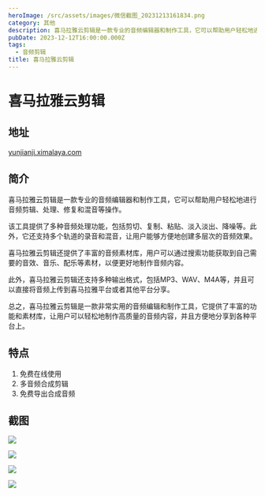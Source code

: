 ```yaml
---
heroImage: /src/assets/images/微信截图_20231213161834.png
category: 其他
description: 喜马拉雅云剪辑是一款专业的音频编辑器和制作工具，它可以帮助用户轻松地进行音频剪辑、处理、修复和混音等操作。
pubDate: 2023-12-12T16:00:00.000Z
tags:
  - 音频剪辑
title: 喜马拉雅云剪辑
---
```


# 喜马拉雅云剪辑

## 地址

[yunjianji.ximalaya.com](https://yunjianji.ximalaya.com/ "yunjianji.ximalaya.com")

## 简介

喜马拉雅云剪辑是一款专业的音频编辑器和制作工具，它可以帮助用户轻松地进行音频剪辑、处理、修复和混音等操作。

该工具提供了多种音频处理功能，包括剪切、复制、粘贴、淡入淡出、降噪等。此外，它还支持多个轨道的录音和混音，让用户能够方便地创建多层次的音频效果。

喜马拉雅云剪辑还提供了丰富的音频素材库，用户可以通过搜索功能获取到自己需要的音效、音乐、配乐等素材，以便更好地制作音频内容。

此外，喜马拉雅云剪辑还支持多种输出格式，包括MP3、WAV、M4A等，并且可以直接将音频上传到喜马拉雅平台或者其他平台分享。

总之，喜马拉雅云剪辑是一款非常实用的音频编辑和制作工具，它提供了丰富的功能和素材库，让用户可以轻松地制作高质量的音频内容，并且方便地分享到各种平台上。

## 特点

1. 免费在线使用
2. 多音频合成剪辑
3. 免费导出合成音频

## 截图

![](/src/assets/images/微信截图_20231213161834.png)

![](/src/assets/images/微信截图_20231213162005.png)

![](/src/assets/images/微信截图_20231213162013.png)

![](/src/assets/images/微信截图_20231213162023.png)
